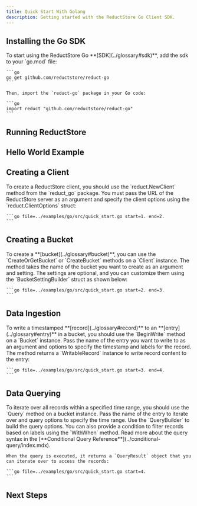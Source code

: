 ```yaml
---
title: Quick Start With Golang
description: Getting started with the ReductStore Go Client SDK.
---
```



<head>
  <link
    rel="canonical"
    href="https://www.reduct.store/docs/getting-started/with-go"
  />
</head>

<Intro language="Go" repository="reduct-go" />

## Installing the Go SDK

<InstallSdk>
    To start using the ReductStore Go **[SDK](../glossary#sdk)**, add the sdk to your `go.mod` file:

    ```go
    go get github.com/reductstore/reduct-go
    ```

    Then, import the `reduct-go` package in your Go code:

    ```go
    import reduct "github.com/reductstore/reduct-go"
    ```

</InstallSdk>

## Running ReductStore

<RunReductStore />

## Hello World Example

<UsingSdkSection example={QuickStart} language="go" />

## Creating a Client

<CreateClientSection>
    To create a ReductStore client, you should use the `reduct.NewClient` method from the `reduct_go` package.
    You must pass the URL of the ReductStore server as an argument and specify the client options using the `reduct.ClientOptions` struct:

    ```go file=../examples/go/src/quick_start.go start=1. end=2.
    ```

</CreateClientSection>

## Creating a Bucket

<CreateBucketSection>
    To create a **[bucket](../glossary#bucket)**, you can use the `CreateOrGetBucket` or `CreateBucket` methods on a `Client` instance. The method takes the name of
    the bucket you want to create as an argument and setting. The settings are optional, and you can customize them using the `BucketSettingBuilder` struct as shown below:

    ```go file=../examples/go/src/quick_start.go start=2. end=3.
    ```

</CreateBucketSection>

## Data Ingestion

<DataIngestionSection>
    To write a timestamped **[record](../glossary#record)** to an **[entry](../glossary#entry)** in a bucket, you should use the `BeginWrite` method on a `Bucket` instance.
    Pass the name of the entry you want to write to as an argument and options to specify the timestamp and labels for the record.
    The method returns a `WritableRecord` instance to write record content to the entry:

    ```go file=../examples/go/src/quick_start.go start=3. end=4.
    ```

</DataIngestionSection>

## Data Querying

<DataQueryingSection>
    To iterate over all records within a specified time range, you should use the `Query` method on a bucket instance. Pass the
    name of the entry to iterate over and query options to specify the time range. Use the `QueryBuilder` to build the query options.
    You can also provide a condition to filter records based on labels using the `WithWhen` method.
    Read more about the query syntax in the [**Conditional Query Reference**](../conditional-query/index.mdx).

    When the query is executed, it returns a `QueryResult` object that you can iterate over to access the records:

    ```go file=../examples/go/src/quick_start.go start=4.
    ```

</DataQueryingSection>

## Next Steps

<NextStep />
